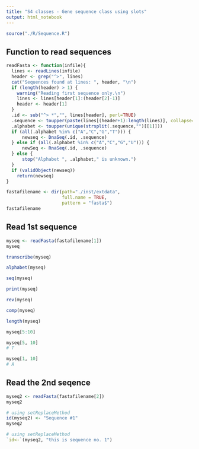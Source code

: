 ```yaml
---
title: "S4 classes - Gene sequence class using slots"
output: html_notebook
---
```



```r
source("./R/Sequence.R")
```




## Function to read sequences

```r
readFasta <- function(infile){
  lines <- readLines(infile)
  header <- grep("^>", lines)
  cat("Sequences found at lines: ", header, "\n")
  if (length(header) > 1) {
    warning("Reading first sequence only.\n")
    lines <- lines[header[1]:(header[2]-1)]
    header <- header[1]
  }
  .id <- sub("^> *","", lines[header], perl=TRUE)
  .sequence <- toupper(paste(lines[(header+1):length(lines)], collapse=""))
  .alphabet <- toupper(unique(strsplit(.sequence,"")[[1]]))
  if (all(.alphabet %in% c("A","C","G","T"))) {
      newseq <- DnaSeq(.id, .sequence)
  } else if (all(.alphabet %in% c("A","C","G","U"))) {
      newSeq <- RnaSeq(.id, .sequence)
  } else {
      stop("Alphabet ", .alphabet," is unknown.")
  }
  if (validObject(newseq))
    return(newseq)
}
```




```r
fastafilename <- dir(path="./inst/extdata",
                     full.name = TRUE,
                     pattern = "fasta$")
fastafilename
```

## Read 1st sequence
```r
myseq <- readFasta(fastafilename[1])
myseq
```

```r
transcribe(myseq)
```

```r
alphabet(myseq)
```


```r
seq(myseq)
```

```r
print(myseq)
```

```r
rev(myseq)
```

```r
comp(myseq)
```

```r
length(myseq)
```

```r
myseq[5:10]
```

```r
myseq[5, 10]
# T
```

```r
myseq[1, 10]
# A
```

## Read the 2nd seqence

```r
myseq2 <- readFasta(fastafilename[2])
myseq2
```

```r
# using setReplaceMethod
id(myseq2) <- "Sequence #1"
myseq2
```

```r
# using setReplaceMethod
`id<-`(myseq2, "this is sequence no. 1")
```

